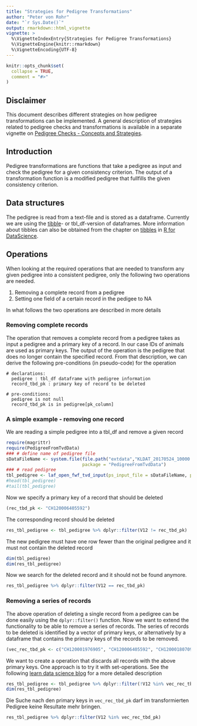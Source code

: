 ```yaml
---
title: "Strategies for Pedigree Transformations"
author: "Peter von Rohr"
date: "`r Sys.Date()`"
output: rmarkdown::html_vignette
vignette: >
  %\VignetteIndexEntry{Strategies for Pedigree Transformations}
  %\VignetteEngine{knitr::rmarkdown}
  %\VignetteEncoding{UTF-8}
---
```


```r
knitr::opts_chunk$set(
  collapse = TRUE,
  comment = "#>"
)
```


## Disclaimer
This document describes different strategies on how pedigree transformations can be implemented. A general description of strategies related to pedigree checks and transformations is available in a separate vignette on [Pedigree Checks - Concepts and Strategies](ConsistencyCheckStrategy.html). 


## Introduction
Pedigree transformations are functions that take a pedigree as input and check the pedigree for a given consistency criterion. The output of a transformation function is a modified pedigree that fullfills the given consistency criterion.


## Data structures
The pedigree is read from a text-file and is stored as a dataframe. Currently we are using the [tibble](http://tibble.tidyverse.org/)- or tbl_df-version of dataframes. More information about tibbles can also be obtained from the chapter on [tibbles](http://r4ds.had.co.nz/tibbles.html) in [R for DataScience](http://r4ds.had.co.nz/). 


## Operations
When looking at the required operations that are needed to transform any given pedigree into a consistent pedigree, only the following two operations are needed.

1. Removing a complete record from a pedigree
2. Setting one field of a certain record in the pedigee to NA

In what follows the two operations are described in more details

### Removing complete records
The operation that removes a complete record from a pedigree takes as input a pedigree and a primary key of a record. In our case IDs of animals are used as primary keys. The output of the operation is the pedigree that does no longer contain the specified record. From that description, we can derive the following pre-conditions (in pseudo-code) for the operation

```
# declarations:
  pedigree : tbl_df dataframe with pedigree information
  record_tbd_pk : primary key of record to be deleted

# pre-conditions:
  pedigree is not null
  record_tbd_pk is in pedigree[pk_column]
```

### A simple example - removing one record
We are reading a simple pedigree into a tbl_df and remove a given record

```r
require(magrittr)
require(PedigreeFromTvdData)
### # define name of pedigree file
sDataFileName <- system.file(file.path("extdata","KLDAT_20170524_10000.txt"), 
                             package = "PedigreeFromTvdData")
### # read pedigree
tbl_pedigree <- laf_open_fwf_tvd_input(ps_input_file = sDataFileName, pb_out = TRUE)
#head(tbl_pedigree)
#tail(tbl_pedigree)
```

Now we specify a primary key of a record that should be deleted

```r
(rec_tbd_pk <- "CH120006405592")
```

The corresponding record should be deleted

```r
res_tbl_pedigree <- tbl_pedigree %>% dplyr::filter(V12 != rec_tbd_pk)

```

The new pedigree must have one row fewer than the original pedigree and it must not contain the deleted record

```r
dim(tbl_pedigree)
dim(res_tbl_pedigree)
```

Now we search for the deleted record and it should not be found anymore.

```r
res_tbl_pedigree %>% dplyr::filter(V12 == rec_tbd_pk)
```


### Removing a series of records
The above operation of deleting a single record from a pedigree can be done easily using the `dplyr::filter()` function. Now we want to extend the functionality to be able to remove a series of records. The series of records to be deleted is identified by a vector of primary keys, or alternatively by a dataframe that contains the primary keys of the records to be removed.

```r
(vec_rec_tbd_pk <- c("CH120001976905", "CH120006405592", "CH120001807094", "CH120003434748"))
```

We want to create a operation that discards all records with the above primary keys. One approach is to try it with set-operations. See the following [learn data science blog](https://blog.exploratory.io/filter-data-with-dplyr-76cf5f1a258e) for a more detailed description

```r
res_tbl_pedigree <- tbl_pedigree %>% dplyr::filter(!V12 %in% vec_rec_tbd_pk)
dim(res_tbl_pedigree)
```

Die Suche nach den primary keys in `vec_rec_tbd_pk` darf im transformierten Pedigree keine Resultate mehr bringen.

```r
res_tbl_pedigree %>% dplyr::filter(V12 %in% vec_rec_tbd_pk)
```

















